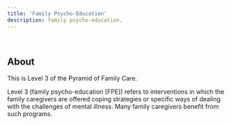 ```yaml
---
title: 'Family Psycho-Education'
description: family psycho-education.
---
```

<br />

## About

This is Level 3 of the Pyramid of Family Care.

Level 3 (family psycho-education [FPE]) refers to interventions in which the family caregivers are offered coping strategies or specific ways of dealing with the challenges of mental illness. Many family caregivers benefit from such programs.


